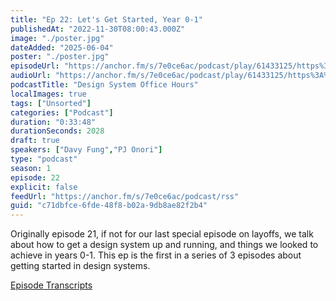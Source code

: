```yaml
---
title: "Ep 22: Let's Get Started, Year 0-1"
publishedAt: "2022-11-30T08:00:43.000Z"
image: "./poster.jpg"
dateAdded: "2025-06-04"
poster: "./poster.jpg"
episodeUrl: "https://anchor.fm/s/7e0ce6ac/podcast/play/61433125/https%3A%2F%2Fd3ctxlq1ktw2nl.cloudfront.net%2Fstaging%2F2022-10-30%2F42d6b51c-b71c-23cf-7f58-1f847b9a3fb3.mp3"
audioUrl: "https://anchor.fm/s/7e0ce6ac/podcast/play/61433125/https%3A%2F%2Fd3ctxlq1ktw2nl.cloudfront.net%2Fstaging%2F2022-10-30%2F42d6b51c-b71c-23cf-7f58-1f847b9a3fb3.mp3"
podcastTitle: "Design System Office Hours"
localImages: true
tags: ["Unsorted"]
categories: ["Podcast"]
duration: "0:33:48"
durationSeconds: 2028
draft: true
speakers: ["Davy Fung","PJ Onori"]
type: "podcast"
season: 1
episode: 22
explicit: false
feedUrl: "https://anchor.fm/s/7e0ce6ac/podcast/rss"
guid: "c71dbfce-6fde-48f8-b02a-9db8ae82f2b4"
---
```

Originally episode 21, if not for our last special episode on layoffs, we talk about how to get a design system up and running, and things we looked to achieve in years 0-1. This ep is the first in a series of 3 episodes about getting started in design systems.

[Episode Transcripts](https://docs.google.com/document/d/1eBPOj7pQJBKCsc4uWlMM1XwwfTOLiK7Av_qEbwu2F_M/edit?usp=sharing)
